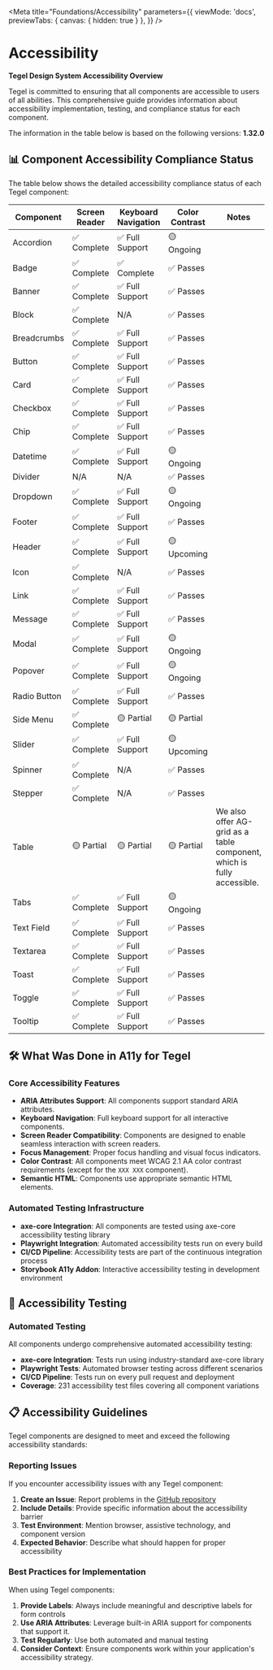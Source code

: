 
<Meta 
  title="Foundations/Accessibility" 
  parameters={{
    viewMode: 'docs',
    previewTabs: { canvas: { hidden: true } },
  }}
/>

# Accessibility

<div style={{
  border: '1px solid #e1e5e9',
  borderRadius: '8px',
  padding: '24px',
  marginBottom: '24px',
  backgroundColor: '#f8f9fa',
}}>

**Tegel Design System Accessibility Overview**

Tegel is committed to ensuring that all components are accessible to users of all abilities. This comprehensive guide provides information about accessibility implementation, testing, and compliance status for each component.

</div>

<div style={{
  border: '1px solid #fff3cd',
  borderRadius: '8px',
  padding: '16px',
  marginBottom: '20px',
  backgroundColor: '#fff3cd',
  borderLeft: '10px solid rgba(241, 194, 27, 1)'
}}>

The information in the table below is based on the following versions: **1.32.0**

</div>

## 📊 Component Accessibility Compliance Status

<div style={{
  border: '1px solid #e1e5e9',
  borderRadius: '8px',
  padding: '20px',
  marginBottom: '20px',
  backgroundColor: '#ffffff'
}}>

The table below shows the detailed accessibility compliance status of each Tegel component:

<table style={{
  width: '100%',
  borderCollapse: 'collapse',
  marginTop: '16px'
}}>
  <thead>
    <tr style={{ backgroundColor: '#f8f9fa' }}>
      <th style={{ padding: '12px', textAlign: 'left', borderBottom: '2px solid #dee2e6' }}>Component</th>
      <th style={{ padding: '12px', textAlign: 'left', borderBottom: '2px solid #dee2e6' }}>Screen Reader</th>
      <th style={{ padding: '12px', textAlign: 'left', borderBottom: '2px solid #dee2e6' }}>Keyboard Navigation</th>
      <th style={{ padding: '12px', textAlign: 'left', borderBottom: '2px solid #dee2e6' }}>Color Contrast</th>
      <th style={{ padding: '12px', textAlign: 'left', borderBottom: '2px solid #dee2e6' }}>Notes</th>
    </tr>
  </thead>
  <tbody>
    <tr style={{ borderBottom: '1px solid #dee2e6' }}>
      <td style={{ padding: '12px', fontWeight: '500' }}>Accordion</td>
      <td style={{ padding: '12px' }}>✅ Complete</td>
      <td style={{ padding: '12px' }}>✅ Full Support</td>
      <td style={{ padding: '12px' }}>🟡 Ongoing</td>
      <td style={{ padding: '12px' }}></td>
    </tr>
    <tr style={{ borderBottom: '1px solid #dee2e6' }}>
      <td style={{ padding: '12px', fontWeight: '500' }}>Badge</td>
      <td style={{ padding: '12px' }}>✅ Complete</td>
      <td style={{ padding: '12px' }}>✅ Complete</td>
      <td style={{ padding: '12px' }}>✅ Passes</td>
      <td style={{ padding: '12px' }}></td>
    </tr>
    <tr style={{ borderBottom: '1px solid #dee2e6' }}>
      <td style={{ padding: '12px', fontWeight: '500' }}>Banner</td>
      <td style={{ padding: '12px' }}>✅ Complete</td>
      <td style={{ padding: '12px' }}>✅ Full Support</td>
      <td style={{ padding: '12px' }}>✅ Passes</td>
      <td style={{ padding: '12px' }}></td>
    </tr>
    <tr style={{ borderBottom: '1px solid #dee2e6' }}>
      <td style={{ padding: '12px', fontWeight: '500' }}>Block</td>
      <td style={{ padding: '12px' }}>✅ Complete</td>
      <td style={{ padding: '12px' }}>N/A</td>
      <td style={{ padding: '12px' }}>✅ Passes</td>
      <td style={{ padding: '12px' }}></td>
    </tr>
    <tr style={{ borderBottom: '1px solid #dee2e6' }}>
      <td style={{ padding: '12px', fontWeight: '500' }}>Breadcrumbs</td>
      <td style={{ padding: '12px' }}>✅ Complete</td>
      <td style={{ padding: '12px' }}>✅ Full Support</td>
      <td style={{ padding: '12px' }}>✅ Passes</td>
      <td style={{ padding: '12px' }}></td>
    </tr>
    <tr style={{ borderBottom: '1px solid #dee2e6' }}>
      <td style={{ padding: '12px', fontWeight: '500' }}>Button</td>
      <td style={{ padding: '12px' }}>✅ Complete</td>
      <td style={{ padding: '12px' }}>✅ Full Support</td>
      <td style={{ padding: '12px' }}>✅ Passes</td>
      <td style={{ padding: '12px' }}></td>
    </tr>
    <tr style={{ borderBottom: '1px solid #dee2e6' }}>
      <td style={{ padding: '12px', fontWeight: '500' }}>Card</td>
      <td style={{ padding: '12px' }}>✅ Complete</td>
      <td style={{ padding: '12px' }}>✅ Full Support</td>
      <td style={{ padding: '12px' }}>✅ Passes</td>
      <td style={{ padding: '12px' }}></td>
    </tr>
    <tr style={{ borderBottom: '1px solid #dee2e6' }}>
      <td style={{ padding: '12px', fontWeight: '500' }}>Checkbox</td>
      <td style={{ padding: '12px' }}>✅ Complete</td>
      <td style={{ padding: '12px' }}>✅ Full Support</td>
      <td style={{ padding: '12px' }}>✅ Passes</td>
      <td style={{ padding: '12px' }}></td>
    </tr>
    <tr style={{ borderBottom: '1px solid #dee2e6' }}>
      <td style={{ padding: '12px', fontWeight: '500' }}>Chip</td>
      <td style={{ padding: '12px' }}>✅ Complete</td>
      <td style={{ padding: '12px' }}>✅ Full Support</td>
      <td style={{ padding: '12px' }}>✅ Passes</td>
      <td style={{ padding: '12px' }}></td>
    </tr>
    <tr style={{ borderBottom: '1px solid #dee2e6' }}>
      <td style={{ padding: '12px', fontWeight: '500' }}>Datetime</td>
      <td style={{ padding: '12px' }}>✅ Complete</td>
      <td style={{ padding: '12px' }}>✅ Full Support</td>
      <td style={{ padding: '12px' }}>🟡 Ongoing</td>
      <td style={{ padding: '12px' }}></td>
    </tr>
    <tr style={{ borderBottom: '1px solid #dee2e6' }}>
      <td style={{ padding: '12px', fontWeight: '500' }}>Divider</td>
      <td style={{ padding: '12px' }}>N/A</td>
      <td style={{ padding: '12px' }}>N/A</td>
      <td style={{ padding: '12px' }}>✅ Passes</td>
      <td style={{ padding: '12px' }}></td>
    </tr>
    <tr style={{ borderBottom: '1px solid #dee2e6' }}>
      <td style={{ padding: '12px', fontWeight: '500' }}>Dropdown</td>
      <td style={{ padding: '12px' }}>✅ Complete</td>
      <td style={{ padding: '12px' }}>✅ Full Support</td>
      <td style={{ padding: '12px' }}>🟡 Ongoing</td>
      <td style={{ padding: '12px' }}></td>
    </tr>
    <tr style={{ borderBottom: '1px solid #dee2e6' }}>
      <td style={{ padding: '12px', fontWeight: '500' }}>Footer</td>
      <td style={{ padding: '12px' }}>✅ Complete</td>
      <td style={{ padding: '12px' }}>✅ Full Support</td>
      <td style={{ padding: '12px' }}>✅ Passes</td>
      <td style={{ padding: '12px' }}></td>
    </tr>
    <tr style={{ borderBottom: '1px solid #dee2e6' }}>
      <td style={{ padding: '12px', fontWeight: '500' }}>Header</td>
      <td style={{ padding: '12px' }}>✅ Complete</td>
      <td style={{ padding: '12px' }}>✅ Full Support</td>
      <td style={{ padding: '12px' }}>🟡 Upcoming</td>
      <td style={{ padding: '12px' }}></td>
    </tr>
    <tr style={{ borderBottom: '1px solid #dee2e6' }}>
      <td style={{ padding: '12px', fontWeight: '500' }}>Icon</td>
      <td style={{ padding: '12px' }}>✅ Complete</td>
      <td style={{ padding: '12px' }}>N/A</td>
      <td style={{ padding: '12px' }}>✅ Passes</td>
      <td style={{ padding: '12px' }}></td>
    </tr>
    <tr style={{ borderBottom: '1px solid #dee2e6' }}>
      <td style={{ padding: '12px', fontWeight: '500' }}>Link</td>
      <td style={{ padding: '12px' }}>✅ Complete</td>
      <td style={{ padding: '12px' }}>✅ Full Support</td>
      <td style={{ padding: '12px' }}>✅ Passes</td>
      <td style={{ padding: '12px' }}></td>
    </tr>
    <tr style={{ borderBottom: '1px solid #dee2e6' }}>
      <td style={{ padding: '12px', fontWeight: '500' }}>Message</td>
      <td style={{ padding: '12px' }}>✅ Complete</td>
      <td style={{ padding: '12px' }}>✅ Full Support</td>
      <td style={{ padding: '12px' }}>✅ Passes</td>
      <td style={{ padding: '12px' }}></td>
    </tr>
    <tr style={{ borderBottom: '1px solid #dee2e6' }}>
      <td style={{ padding: '12px', fontWeight: '500' }}>Modal</td>
      <td style={{ padding: '12px' }}>✅ Complete</td>
      <td style={{ padding: '12px' }}>✅ Full Support</td>
      <td style={{ padding: '12px' }}>🟡 Ongoing</td>
      <td style={{ padding: '12px' }}></td>
    </tr>
    <tr style={{ borderBottom: '1px solid #dee2e6' }}>
      <td style={{ padding: '12px', fontWeight: '500' }}>Popover</td>
      <td style={{ padding: '12px' }}>✅ Complete</td>
      <td style={{ padding: '12px' }}>✅ Full Support</td>
      <td style={{ padding: '12px' }}>🟡 Ongoing</td>
      <td style={{ padding: '12px' }}></td>
    </tr>
    <tr style={{ borderBottom: '1px solid #dee2e6' }}>
      <td style={{ padding: '12px', fontWeight: '500' }}>Radio Button</td>
      <td style={{ padding: '12px' }}>✅ Complete</td>
      <td style={{ padding: '12px' }}>✅ Full Support</td>
      <td style={{ padding: '12px' }}>✅ Passes</td>
      <td style={{ padding: '12px' }}></td>
    </tr>
    <tr style={{ borderBottom: '1px solid #dee2e6' }}>
      <td style={{ padding: '12px', fontWeight: '500' }}>Side Menu</td>
      <td style={{ padding: '12px' }}>✅ Complete</td>
      <td style={{ padding: '12px' }}>🟡 Partial</td>
      <td style={{ padding: '12px' }}>🟡 Partial</td>
      <td style={{ padding: '12px' }}></td>
    </tr>
    <tr style={{ borderBottom: '1px solid #dee2e6' }}>
      <td style={{ padding: '12px', fontWeight: '500' }}>Slider</td>
      <td style={{ padding: '12px' }}>✅ Complete</td>
      <td style={{ padding: '12px' }}>✅ Full Support</td>
      <td style={{ padding: '12px' }}>🟡 Upcoming</td>
      <td style={{ padding: '12px' }}></td>
    </tr>
    <tr style={{ borderBottom: '1px solid #dee2e6' }}>
      <td style={{ padding: '12px', fontWeight: '500' }}>Spinner</td>
      <td style={{ padding: '12px' }}>✅ Complete</td>
      <td style={{ padding: '12px' }}>N/A</td>
      <td style={{ padding: '12px' }}>✅ Passes</td>
      <td style={{ padding: '12px' }}></td>
    </tr>
    <tr style={{ borderBottom: '1px solid #dee2e6' }}>
      <td style={{ padding: '12px', fontWeight: '500' }}>Stepper</td>
      <td style={{ padding: '12px' }}>✅ Complete</td>
      <td style={{ padding: '12px' }}>N/A</td>
      <td style={{ padding: '12px' }}>✅ Passes</td>
      <td style={{ padding: '12px' }}></td>
    </tr>
    <tr style={{ borderBottom: '1px solid #dee2e6' }}>
      <td style={{ padding: '12px', fontWeight: '500' }}>Table</td>
      <td style={{ padding: '12px' }}>🟡 Partial</td>
      <td style={{ padding: '12px' }}>🟡 Partial</td>
      <td style={{ padding: '12px' }}>🟡 Partial</td>
      <td style={{ padding: '12px' }}>We also offer AG-grid as a table component, which is fully accessible.</td>
    </tr>
    <tr style={{ borderBottom: '1px solid #dee2e6' }}>
      <td style={{ padding: '12px', fontWeight: '500' }}>Tabs</td>
      <td style={{ padding: '12px' }}>✅ Complete</td>
      <td style={{ padding: '12px' }}>✅ Full Support</td>
      <td style={{ padding: '12px' }}>🟡 Ongoing</td>
      <td style={{ padding: '12px' }}></td>
    </tr>
    <tr style={{ borderBottom: '1px solid #dee2e6' }}>
      <td style={{ padding: '12px', fontWeight: '500' }}>Text Field</td>
      <td style={{ padding: '12px' }}>✅ Complete</td>
      <td style={{ padding: '12px' }}>✅ Full Support</td>
      <td style={{ padding: '12px' }}>✅ Passes</td>
      <td style={{ padding: '12px' }}></td>
    </tr>
    <tr style={{ borderBottom: '1px solid #dee2e6' }}>
      <td style={{ padding: '12px', fontWeight: '500' }}>Textarea</td>
      <td style={{ padding: '12px' }}>✅ Complete</td>
      <td style={{ padding: '12px' }}>✅ Full Support</td>
      <td style={{ padding: '12px' }}>✅ Passes</td>
      <td style={{ padding: '12px' }}></td>
    </tr>
    <tr style={{ borderBottom: '1px solid #dee2e6' }}>
      <td style={{ padding: '12px', fontWeight: '500' }}>Toast</td>
      <td style={{ padding: '12px' }}>✅ Complete</td>
      <td style={{ padding: '12px' }}>✅ Full Support</td>
      <td style={{ padding: '12px' }}>✅ Passes</td>
      <td style={{ padding: '12px' }}></td>
    </tr>
    <tr style={{ borderBottom: '1px solid #dee2e6' }}>
      <td style={{ padding: '12px', fontWeight: '500' }}>Toggle</td>
      <td style={{ padding: '12px' }}>✅ Complete</td>
      <td style={{ padding: '12px' }}>✅ Full Support</td>
      <td style={{ padding: '12px' }}>✅ Passes</td>
      <td style={{ padding: '12px' }}></td>
    </tr>
    <tr>
      <td style={{ padding: '12px', fontWeight: '500' }}>Tooltip</td>
      <td style={{ padding: '12px' }}>✅ Complete</td>
      <td style={{ padding: '12px' }}>✅ Full Support</td>
      <td style={{ padding: '12px' }}>✅ Passes</td>
      <td style={{ padding: '12px' }}></td>
    </tr>
  </tbody>
</table>

</div>

## 🛠️ What Was Done in A11y for Tegel

<div style={{
  border: '1px solid #d1ecf1',
  borderRadius: '8px',
  padding: '20px',
  marginBottom: '20px',
  backgroundColor: '#d1ecf1'
}}>

### Core Accessibility Features
- **ARIA Attributes Support**: All components support standard ARIA attributes.
- **Keyboard Navigation**: Full keyboard support for all interactive components.
- **Screen Reader Compatibility**: Components are designed to enable seamless interaction with screen readers.
- **Focus Management**: Proper focus handling and visual focus indicators.
- **Color Contrast**: All components meet WCAG 2.1 AA color contrast requirements (except for the `XXX XXX` component).
- **Semantic HTML**: Components use appropriate semantic HTML elements.

### Automated Testing Infrastructure
- **axe-core Integration**: All components are tested using axe-core accessibility testing library
- **Playwright Integration**: Automated accessibility tests run on every build
- **CI/CD Pipeline**: Accessibility tests are part of the continuous integration process
- **Storybook A11y Addon**: Interactive accessibility testing in development environment

</div>

## 🧪 Accessibility Testing

<div style={{
  border: '1px solid #d4edda',
  borderRadius: '8px',
  padding: '20px',
  marginBottom: '20px',
  backgroundColor: '#d4edda'
}}>

### Automated Testing
All components undergo comprehensive automated accessibility testing:

- **axe-core Integration**: Tests run using industry-standard axe-core library
- **Playwright Tests**: Automated browser testing across different scenarios
- **CI/CD Pipeline**: Tests run on every pull request and deployment
- **Coverage**: 231 accessibility test files covering all component variations

</div>

## 📋 Accessibility Guidelines

<div style={{
  border: '1px solid #e1e5e9',
  borderRadius: '8px',
  padding: '20px',
  marginBottom: '20px',
  backgroundColor: '#ffffff'
}}>

Tegel components are designed to meet and exceed the following accessibility standards:

### Reporting Issues
If you encounter accessibility issues with any Tegel component:

1. **Create an Issue**: Report problems in the [GitHub repository](https://github.com/scania-digital-design-system/tegel/issues)
2. **Include Details**: Provide specific information about the accessibility barrier
3. **Test Environment**: Mention browser, assistive technology, and component version
4. **Expected Behavior**: Describe what should happen for proper accessibility

### Best Practices for Implementation
When using Tegel components:

1. **Provide Labels**: Always include meaningful and descriptive labels for form controls
2. **Use ARIA Attributes**: Leverage built-in ARIA support for components that support it.
3. **Test Regularly**: Use both automated and manual testing
4. **Consider Context**: Ensure components work within your application's accessibility strategy.

</div>

